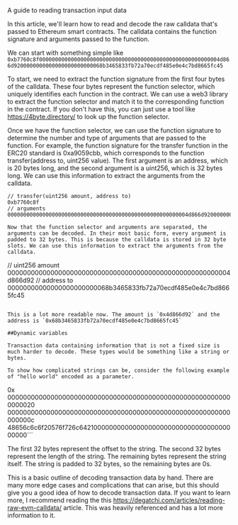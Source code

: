 

A guide to reading transaction input data

In this article, we'll learn how to read and decode the raw calldata that's passed to Ethereum smart contracts. The calldata contains the function signature and arguments passed to the function.

We can start with something simple like
```0xb7760c8f000000000000000000000000000000000000000000000000000000004d866d9200000000000000000000000068b3465833fb72a70ecdf485e0e4c7bd8665fc45```

To start, we need to extract the function signature from the first four bytes of the calldata. These four bytes represent the function selector, which uniquely identifies each function in the contract. We can use a web3 library to extract the function selector and match it to the corresponding function in the contract. If you don't have this, you can just use a tool like https://4byte.directory/ to look up the function selector.

Once we have the function selector, we can use the function signature to determine the number and type of arguments that are passed to the function. For example, the function signature for the transfer function in the ERC20 standard is 0xa9059cbb, which corresponds to the function transfer(address to, uint256 value). The first argument is an address, which is 20 bytes long, and the second argument is a uint256, which is 32 bytes long. We can use this information to extract the arguments from the calldata.

```
// transfer(uint256 amount, address to)
0xb7760c8f 
// arguments
000000000000000000000000000000000000000000000000000000004d866d9200000000000000000000000068b3465833fb72a70ecdf485e0e4c7bd8665fc45```

Now that the function selector and arguments are separated, the arguments can be decoded. In their most basic form, every argument is padded to 32 bytes. This is because the calldata is stored in 32 byte slots. We can use this information to extract the arguments from the calldata.

```
// uint256 amount
000000000000000000000000000000000000000000000000000000004d866d92
// address to
00000000000000000000000068b3465833fb72a70ecdf485e0e4c7bd8665fc45
```

This is a lot more readable now. The amount is `0x4d866d92` and the address is `0x68b3465833fb72a70ecdf485e0e4c7bd8665fc45`

##Dynamic variables

Transaction data containing information that is not a fixed size is much harder to decode. These types would be something like a string or bytes. 

To show how complicated strings can be, consider the following example of "hello world" encoded as a parameter.

```
0x
0000000000000000000000000000000000000000000000000000000000000020
000000000000000000000000000000000000000000000000000000000000000c
48656c6c6f20576f726c64210000000000000000000000000000000000000000```

The first 32 bytes represent the offset to the string. The second 32 bytes represent the length of the string. The remaining bytes represent the string itself. The string is padded to 32 bytes, so the remaining bytes are 0s.

This is a basic outline of decoding transaction data by hand. There are many more edge cases and complications that can arise, but this should give you a good idea of how to decode transaction data. If you want to learn more, I recommend reading the this https://degatchi.com/articles/reading-raw-evm-calldata/ article. This was heavily referenced and has a lot more information to it. 